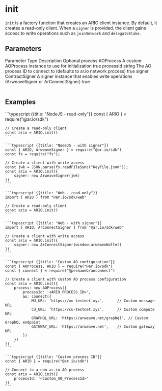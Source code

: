 
<HeroPattern />

# init

`init` is a factory function that creates an ARIO client instance. By default, it creates a read-only client. When a `signer` is provided, the client gains access to write operations such as `joinNetwork` and `delegateStake`.

## Parameters

<Table>
  <Table.Head>
    <Table.Row>
      <Table.Header>Parameter</Table.Header>
      <Table.Header>Type</Table.Header>
      <Table.Header>Description</Table.Header>
      <Table.Header>Optional</Table.Header>
    </Table.Row>
  </Table.Head>
  <Table.Body>
    <Table.Row>
      <Table.Cell className="font-semibold">process</Table.Cell>
      <Table.Cell>AOProcess</Table.Cell>
      <Table.Cell>
        A custom AOProcess instance to use for initialization
      </Table.Cell>
      <Table.Cell>true</Table.Cell>
    </Table.Row>
    <Table.Row>
      <Table.Cell className="font-semibold">processId</Table.Cell>
      <Table.Cell>string</Table.Cell>
      <Table.Cell>
        The AO process ID to connect to (defaults to ar.io network process)
      </Table.Cell>
      <Table.Cell>true</Table.Cell>
    </Table.Row>
    <Table.Row>
      <Table.Cell className="font-semibold">signer</Table.Cell>
      <Table.Cell>ContractSigner</Table.Cell>
      <Table.Cell>
        A signer instance that enables write operations (ArweaveSigner or
        ArConnectSigner)
      </Table.Cell>
      <Table.Cell>true</Table.Cell>
    </Table.Row>
  </Table.Body>
</Table>

## Examples

<CodeGroup title="init">
    ```typescript {{title: "NodeJS - read-only"}}
    const { ARIO } = require("@ar.io/sdk")

    // Create a read-only client
    const ario = ARIO.init()
    ```

    ```typescript {{title: "NodeJS - with signer"}}
    const { ARIO, ArweaveSigner } = require("@ar.io/sdk")
    const fs = require("fs");

    // Create a client with write access
    const jwk = JSON.parse(fs.readFileSync("KeyFile.json"));
    const ario = ARIO.init({
        signer: new ArweaveSigner(jwk)
    })
    ```

    ```typescript {{title: "Web - read-only"}}
    import { ARIO } from "@ar.io/sdk/web"

    // Create a read-only client
    const ario = ARIO.init()
    ```

    ```typescript {{title: "Web - with signer"}}
    import { ARIO, ArConnectSigner } from "@ar.io/sdk/web"

    // Create a client with write access
    const ario = ARIO.init({
        signer: new ArConnectSigner(window.arweaveWallet)
    })
    ```

    ```typescript {{title: "Custom AO configuration"}}
    const { AOProcess, ARIO } = require("@ar.io/sdk")
    const { connect } = require("@permaweb/aoconnect")

    // Create a client with custom AO process configuration
    const ario = ARIO.init({
        process: new AOProcess({
            processId: '<ARIO_PROCESS_ID>',
            ao: connect({
                MU_URL: 'https://mu-testnet.xyz',      // Custom message URL
                CU_URL: 'https://cu-testnet.xyz',      // Custom compute URL
                GRAPHQL_URL: 'https://arweave.net/graphql', // Custom GraphQL endpoint
                GATEWAY_URL: 'https://arweave.net',    // Custom gateway URL
            })
        })
    })
    ```

    ```typescript {{title: "Custom process ID"}}
    const { ARIO } = require("@ar.io/sdk")

    // Connect to a non-ar.io AO process
    const ario = ARIO.init({
        processId: '<Custom_AO_ProcessId>'
    })
    ```

</CodeGroup>
